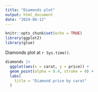 ```yaml
---
title: "Diamonds plot"
output: html_document
date: "2024-08-12"
---
```


```r
knitr::opts_chunk$set(echo = TRUE)
library(ggplot2)
library(glue)
```

Diamonds plot at `r Sys.time()`. 

```r
diamonds |>
  ggplot(aes(x = carat, y = price)) +
  geom_point(alpha = 0.4, stroke = 0) +
  labs(
    title = "Diamond price by carat"
  )
```

